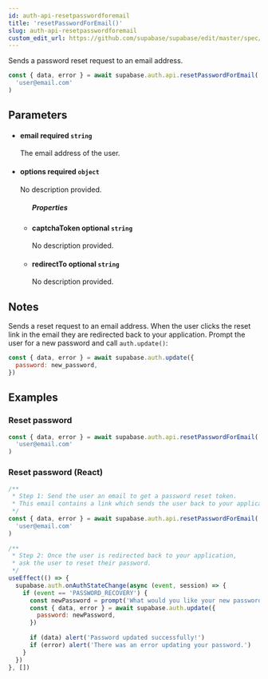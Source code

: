 ```yaml
---
id: auth-api-resetpasswordforemail
title: 'resetPasswordForEmail()'
slug: auth-api-resetpasswordforemail
custom_edit_url: https://github.com/supabase/supabase/edit/master/spec/supabase_js_v1_legacy.yml
---
```



Sends a password reset request to an email address.

```js
const { data, error } = await supabase.auth.api.resetPasswordForEmail(
  'user@email.com'
)
```

## Parameters

<ul className="method-list-group">
  
<li className="method-list-item">
  <h4 className="method-list-item-label">
    <span className="method-list-item-label-name">
      email
    </span>
    <span className="method-list-item-label-badge required">
      required
    </span>
    <span className="method-list-item-validation">
      <code>string</code>
    </span>
  </h4>
  <div class="method-list-item-description">

The email address of the user.

  </div>
  
</li>

<li className="method-list-item">
  <h4 className="method-list-item-label">
    <span className="method-list-item-label-name">
      options
    </span>
    <span className="method-list-item-label-badge required">
      required
    </span>
    <span className="method-list-item-validation">
      <code>object</code>
    </span>
  </h4>
  <div class="method-list-item-description">

No description provided.

  </div>
  
<ul className="method-list-group">
  <h5 class="method-list-title method-list-title-isChild expanded">Properties</h5>

<li className="method-list-item">
  <h4 className="method-list-item-label">
    <span className="method-list-item-label-name">
      captchaToken
    </span>
    <span className="method-list-item-label-badge false">
      optional
    </span>
    <span className="method-list-item-validation">
      <code>string</code>
    </span>
  </h4>
  <div class="method-list-item-description">

No description provided.

  </div>
  
</li>

<li className="method-list-item">
  <h4 className="method-list-item-label">
    <span className="method-list-item-label-name">
      redirectTo
    </span>
    <span className="method-list-item-label-badge false">
      optional
    </span>
    <span className="method-list-item-validation">
      <code>string</code>
    </span>
  </h4>
  <div class="method-list-item-description">

No description provided.

  </div>
  
</li>

</ul>

</li>

</ul>

## Notes

Sends a reset request to an email address.
When the user clicks the reset link in the email they are redirected back to your application.
Prompt the user for a new password and call `auth.update()`:

```js
const { data, error } = await supabase.auth.update({
  password: new_password,
})
```

## Examples

### Reset password

```js
const { data, error } = await supabase.auth.api.resetPasswordForEmail(
  'user@email.com'
)
```

### Reset password (React)

```js
/**
 * Step 1: Send the user an email to get a password reset token.
 * This email contains a link which sends the user back to your application.
 */
const { data, error } = await supabase.auth.api.resetPasswordForEmail(
  'user@email.com'
)
  
/**
 * Step 2: Once the user is redirected back to your application, 
 * ask the user to reset their password.
 */
useEffect(() => {
  supabase.auth.onAuthStateChange(async (event, session) => {
    if (event == 'PASSWORD_RECOVERY') {
      const newPassword = prompt('What would you like your new password to be?')
      const { data, error } = await supabase.auth.update({
        password: newPassword,
      })
        
      if (data) alert('Password updated successfully!')
      if (error) alert('There was an error updating your password.')
    } 
  })
}, [])
```
